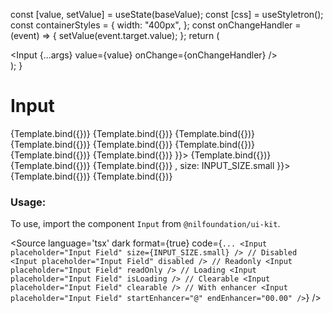 
<Meta
    title="Form/Input"
    component={Input}
/>

  const [value, setValue] = useState(baseValue);
  const [css] = useStyletron();
  const containerStyles = {
    width: "400px",
    };
  const onChangeHandler = (event) => {
    setValue(event.target.value);
  };
  return (
    <div className={css(containerStyles)}>
      <Input {...args} value={value} onChange={onChangeHandler} />
    </div>
  );
}

# Input


<Canvas isColumn>
  <Story name="Small" args={{ placeholder: "Input Field", size: INPUT_SIZE.small }}>
      {Template.bind({})}
  </Story>
  <Story name="Medium" args={{ placeholder: "Input Field", size: INPUT_SIZE.medium }}>
      {Template.bind({})}
  </Story>
  <Story name="Large" args={{ placeholder: "Input Field", size: INPUT_SIZE.large }}>
      {Template.bind({})}
  </Story>
  <Story name="Disabled" args={{ placeholder: "Disabled Field", disabled: true, size: INPUT_SIZE.small }}>
      {Template.bind({})}
  </Story>
  <Story name="Readonly" args={{ placeholder: "Readonly Field", readOnly: true, size: INPUT_SIZE.small }}>
      {Template.bind({})}
  </Story>
  <Story name="Error" args={{ placeholder: "Error Field", error: true, size: INPUT_SIZE.small }}>
      {Template.bind({})}
  </Story>
  <Story name="Positive" args={{ placeholder: "Positive Field", positive: true, size: INPUT_SIZE.small }}>
      {Template.bind({})}
  </Story>
  <Story name="Password" args={{ placeholder: "Password Field", type: "password", size: INPUT_SIZE.small }}>
      {Template.bind({})}
  </Story>
  <Story name="Loading" args={{ placeholder: "Loading...", size: INPUT_SIZE.small, isLoading: true, endEnhancer: <HeartIcon /> }}>
      {Template.bind({})}
  </Story>
  <Story name="With Default Value" args={{ placeholder: "Default Value", value: "Default Text", size: INPUT_SIZE.small }}>
    {Template.bind({})}
  </Story>
  <Story name="With Start Enhancer" args={{ placeholder: "Start Enhancer", startEnhancer: "@", size: INPUT_SIZE.small }}>
      {Template.bind({})}
  </Story>
  <Story name="With End Enhancer" args={{ placeholder: "End Enhancer", endEnhancer: <SearchIcon />, size: INPUT_SIZE.small }}>
      {Template.bind({})}
  </Story>
  <Story name="Clearable" args={{ placeholder: "Clearable", clearable: true, size: INPUT_SIZE.small }}>
      {Template.bind({})}
  </Story>
</Canvas>

<ArgsTable of={Input} />

### Usage:

To use, import the component `Input` from `@nilfoundation/ui-kit`.

<Source
  language='tsx'
  dark
  format={true}
  code={`
        ...
        <Input placeholder="Input Field" size={INPUT_SIZE.small} />
        // Disabled
        <Input placeholder="Input Field" disabled />
        // Readonly
        <Input placeholder="Input Field" readOnly />
        // Loading
        <Input placeholder="Input Field" isLoading />
        // Clearable
        <Input placeholder="Input Field" clearable />
        // With enhancer
        <Input placeholder="Input Field" startEnhancer="@" endEnhancer="00.00" />
  `}
/>

